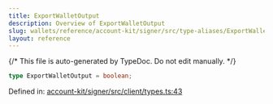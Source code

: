 ```yaml
---
title: ExportWalletOutput
description: Overview of ExportWalletOutput
slug: wallets/reference/account-kit/signer/src/type-aliases/ExportWalletOutput
layout: reference
---
```


{/* This file is auto-generated by TypeDoc. Do not edit manually. */}

```ts
type ExportWalletOutput = boolean;
```

Defined in: [account-kit/signer/src/client/types.ts:43](https://github.com/alchemyplatform/aa-sdk/blob/9f926c402d1661309abbf8eae8431e52e8c5e53f/account-kit/signer/src/client/types.ts#L43)
